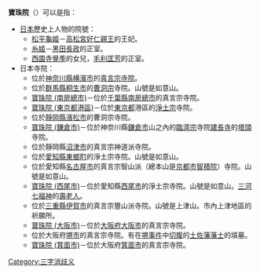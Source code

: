 '''寶珠院'''（{{jpn|j=宝珠院|kn=ほうしゅいん／ほうじゅいん|rm=Hōshuin / Hōjuin}}）可以是指：
*[[日本|日本]]歷史上人物的院號：
**[[松平龜姬|松平龜姬]]－[[高松宮好仁親王|高松宮好仁親王]]的王妃。
**[[糸姬|糸姬]]－[[黑田長政|黑田長政]]的正室。
**[[西園寺覺季|西園寺覺季]]的女兒，[[毛利匡芳|毛利匡芳]]的正室。
*日本寺院：
**位於[[神奈川縣|神奈川縣]][[横濱市|横濱市]]的[[真言宗|真言宗]][[寺院|寺院]]。
**位於[[群馬縣|群馬縣]][[桐生市|桐生市]]的[[曹洞宗|曹洞宗]]寺院。山號是如意山。
**[[寶珠院_(南房總市)|寶珠院 (南房總市)]]－位於[[千葉縣|千葉縣]][[南房總市|南房總市]]的真言宗寺院。
**[[寶珠院_(東京都港區)|寶珠院 (東京都港區)]]－位於[[東京都|東京都]]港區的[[淨土宗|淨土宗]]寺院。
**位於[[靜岡縣|靜岡縣]][[濱松市|濱松市]]的曹洞宗寺院。
**[[寶珠院_(鎌倉市)|寶珠院 (鎌倉市)]]－位於神奈川縣[[鎌倉市|鎌倉市]]山之內的[[臨濟宗|臨濟宗]]寺院[[建長寺|建長寺]]的[[塔頭|塔頭]]寺院。
**位於靜岡縣[[沼津市|沼津市]]的真言宗神道派寺院。
**位於[[愛知縣|愛知縣]][[東鄉町|東鄉町]]的淨土宗寺院。山號是如意山。
**位於愛知縣[[名古屋市|名古屋市]]的真言宗智山派（總本山是[[京都市|京都市]][[智積院|智積院]]）寺院。山號是如意山。
**[[寶珠院_(西尾市)|寶珠院 (西尾市)]]－位於愛知縣[[西尾市|西尾市]]的淨土宗寺院。山號是如意山。[[三河七福神|三河七福神]]的[[壽老人|壽老人]]。　
**位於[[三重縣|三重縣]][[伊賀市|伊賀市]]的真言宗豐山派寺院。山號是上津山。市內上津地區的祈願所。
**[[寶珠院_(大阪市)|寶珠院 (大阪市)]]－位於[[大阪府|大阪府]][[大阪市|大阪市]]的真言宗寺院。
**位於大阪府[[堺市|堺市]]的真言宗寺院。有在[[堺事件|堺事件]]中[[切腹|切腹]]的[[土佐藩|土佐藩]][[藩士|藩士]]的墳墓。
**[[寶珠院_(箕面市)|寶珠院 (箕面市)]]－位於大阪府[[箕面市|箕面市]]的真言宗寺院。

{{disambig|Cat=三字日本相關消歧義}}

[[Category:三字消歧义|Category:三字消歧义]]